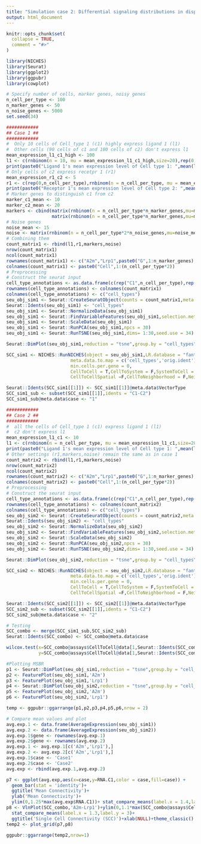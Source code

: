 ```yaml
---
title: "Simulation case 2: Differential signaling distributions in disparate experimental conditions"
output: html_document
---
```


```r
knitr::opts_chunk$set(
  collapse = TRUE,
  comment = "#>"
)
```

```r
library(NICHES)
library(Seurat)
library(ggplot2)
library(ggpubr)
library(cowplot)
```


```r
# Specify number of cells, marker genes, noisy genes 
n_cell_per_type <- 100
n_marker_genes <- 50
n_noise_genes <- 5000
set.seed(34)
```


```r
############
## Case 1 ##
############
#  Only 10 cells of Cell_type 1 (c1) highly express ligand 1 (l1)
#  Other cells (90 cells of c1 and 100 cells of c2) don't express l1
mean_expression_l1_c1_high <- 100
l1 <- c(rnbinom(n = 10, mu = mean_expression_l1_c1_high,size=20),rep(0,90),rep(0,n_cell_per_type))
print(paste0("Ligand 1's mean expression level of Cell type 1: ",mean(l1[1:n_cell_per_type])))
# Only cells of c2 express recetpr 1 (r1)
mean_expression_r1_c2 <- 5
r1 <- c(rep(0,n_cell_per_type),rnbinom(n = n_cell_per_type, mu = mean_expression_r1_c2,size=20))
print(paste0("Receptor 1's mean expression level of Cell type 2: ",mean(r1[(n_cell_per_type+1):length(r1)])))
# Marker genes to distinguish c1 from c2
marker_c1_mean <- 10
marker_c2_mean <- 20
markers <- cbind(matrix(rnbinom(n = n_cell_per_type*n_marker_genes,mu=marker_c1_mean,size=20),nrow = n_marker_genes,ncol = n_cell_per_type),
                 matrix(rnbinom(n = n_cell_per_type*n_marker_genes,mu=marker_c2_mean,size=20),nrow = n_marker_genes,ncol = n_cell_per_type))
# Noise genes
noise_mean <- 15
noise <- matrix(rnbinom(n = n_cell_per_type*2*n_noise_genes,mu=noise_mean,size=20),nrow = n_noise_genes,ncol = n_cell_per_type*2)
# Combining them
count_matrix1 <- rbind(l1,r1,markers,noise)
nrow(count_matrix1)
ncol(count_matrix1)
rownames(count_matrix1) <- c("A2m","Lrp1",paste0("G",1:n_marker_genes),paste0("N",1:n_noise_genes))
colnames(count_matrix1) <- paste0("Cell",1:(n_cell_per_type*2))
# Preprocessing
# Construct the seurat input
cell_type_annotations <- as.data.frame(c(rep("C1",n_cell_per_type),rep("C2",n_cell_per_type)))
rownames(cell_type_annotations) <- colnames(count_matrix1)
colnames(cell_type_annotations) <- c("cell_types")
seu_obj_sim1 <- Seurat::CreateSeuratObject(counts = count_matrix1,meta.data=cell_type_annotations)
Seurat::Idents(seu_obj_sim1) <- "cell_types"
seu_obj_sim1 <- Seurat::NormalizeData(seu_obj_sim1)
seu_obj_sim1 <- Seurat::FindVariableFeatures(seu_obj_sim1,selection.method="disp")
seu_obj_sim1 <- Seurat::ScaleData(seu_obj_sim1)
seu_obj_sim1 <- Seurat::RunPCA(seu_obj_sim1,npcs = 30)
seu_obj_sim1 <- Seurat::RunTSNE(seu_obj_sim1,dims= 1:30,seed.use = 34)
```


```r
Seurat::DimPlot(seu_obj_sim1,reduction = "tsne",group.by = "cell_types")
```

```r
SCC_sim1 <- NICHES::RunNICHES(object = seu_obj_sim1,LR.database = "fantom5",species = "mouse",assay = "RNA",
                        meta.data.to.map = c('cell_types','orig.ident'), min.cells.per.ident = 0,
                        min.cells.per.gene = 0,
                        CellToCell = T,CellToSystem = F,SystemToCell = F,
                        CellToCellSpatial =F,CellToNeighborhood = F,NeighborhoodToCell =F)

Seurat::Idents(SCC_sim1[[1]]) <- SCC_sim1[[1]]@meta.data$VectorType
SCC_sim1_sub <- subset(SCC_sim1[[1]],idents = "C1-C2")
SCC_sim1_sub@meta.data$case <- "1"

```

```r
############
## Case 2 ##
############
#  all the cells of Cell_type 1 (c1) express ligand 1 (l1)
#  c2 don't express l1
mean_expression_l1_c1 <- 10
l1 <- c(rnbinom(n = n_cell_per_type, mu = mean_expression_l1_c1,size=20),rep(0,n_cell_per_type))
print(paste0("Ligand 1's mean expression level of Cell type 1: ",mean(l1[1:n_cell_per_type])))
# Other settings (r1,markers,noise) remain the same as in case 1
count_matrix2 <- rbind(l1,r1,markers,noise)
nrow(count_matrix2)
ncol(count_matrix2)
rownames(count_matrix2) <- c("A2m","Lrp1",paste0("G",1:n_marker_genes),paste0("N",1:n_noise_genes))
colnames(count_matrix2) <- paste0("Cell",1:(n_cell_per_type*2))
# Preprocessing
# Construct the seurat input
cell_type_annotations <- as.data.frame(c(rep("C1",n_cell_per_type),rep("C2",n_cell_per_type)))
rownames(cell_type_annotations) <- colnames(count_matrix2)
colnames(cell_type_annotations) <- c("cell_types")
seu_obj_sim2 <- Seurat::CreateSeuratObject(counts = count_matrix2,meta.data=cell_type_annotations)
Seurat::Idents(seu_obj_sim2) <- "cell_types"
seu_obj_sim2 <- Seurat::NormalizeData(seu_obj_sim2)
seu_obj_sim2 <- Seurat::FindVariableFeatures(seu_obj_sim2,selection.method="disp")
seu_obj_sim2 <- Seurat::ScaleData(seu_obj_sim2)
seu_obj_sim2 <- Seurat::RunPCA(seu_obj_sim2,npcs = 30)
seu_obj_sim2 <- Seurat::RunTSNE(seu_obj_sim2,dims= 1:30,seed.use = 34)
```

```r
Seurat::DimPlot(seu_obj_sim2,reduction = "tsne",group.by = "cell_types")
```

```r
SCC_sim2 <- NICHES::RunNICHES(object = seu_obj_sim2,LR.database = "fantom5",species = "mouse",assay = "RNA",
                        meta.data.to.map = c('cell_types','orig.ident'),min.cells.per.ident = 0,
                        min.cells.per.gene = 0,
                        CellToCell = T,CellToSystem = F,SystemToCell = F,
                        CellToCellSpatial =F,CellToNeighborhood = F,NeighborhoodToCell =F)

Seurat::Idents(SCC_sim2[[1]]) <- SCC_sim2[[1]]@meta.data$VectorType
SCC_sim2_sub <- subset(SCC_sim2[[1]],idents = "C1-C2")
SCC_sim2_sub@meta.data$case <- "2"
```

```r
# Testing
SCC_combo <- merge(SCC_sim1_sub,SCC_sim2_sub)
Seurat::Idents(SCC_combo) <- SCC_combo@meta.data$case

wilcox.test(x=SCC_combo@assays$CellToCell@data[1,Seurat::Idents(SCC_combo)=="1"],
            y=SCC_combo@assays$CellToCell@data[1,Seurat::Idents(SCC_combo)=="2"])
```

```r
#Plotting MSBR
p1 <- Seurat::DimPlot(seu_obj_sim1,reduction = "tsne",group.by = "cell_types")+ggtitle('Case1')
p2 <- FeaturePlot(seu_obj_sim1,'A2m')
p3 <- FeaturePlot(seu_obj_sim1,'Lrp1')
p4 <- Seurat::DimPlot(seu_obj_sim2,reduction = "tsne",group.by = "cell_types")+ggtitle('Case2')
p5 <- FeaturePlot(seu_obj_sim2,'A2m')
p6 <- FeaturePlot(seu_obj_sim2,'Lrp1')

temp <- ggpubr::ggarrange(p1,p2,p3,p4,p5,p6,nrow = 2)

```




```r
# Compare mean values and plot
avg.exp.1 <- data.frame(AverageExpression(seu_obj_sim1))
avg.exp.2 <- data.frame(AverageExpression(seu_obj_sim2))
avg.exp.1$gene <- rownames(avg.exp.1)
avg.exp.2$gene <- rownames(avg.exp.2)
avg.exp.1 <- avg.exp.1[c('A2m','Lrp1'),]
avg.exp.2 <- avg.exp.2[c('A2m','Lrp1'),]
avg.exp.1$case <- 'Case1'
avg.exp.2$case <- 'Case2'
avg.exp <- rbind(avg.exp.1,avg.exp.2)

p7 <- ggplot(avg.exp,aes(x=case,y=RNA.C1,color = case,fill=case)) +
  geom_bar(stat = 'identity')+
  ggtitle('Mean Connectivity')+
  ylab('Mean Connectivity')+
  ylim(0,1.25*max(avg.exp$RNA.C1))+ stat_compare_means(label.x = 1.4,label.y = 1.6)+theme_classic()
p8 <- VlnPlot(SCC_combo,'A2m-Lrp1')+ylim(0,1.1*max(SCC_combo@assays$CellToCell@data))+ 
  stat_compare_means(label.x = 1.3,label.y = 3)+
  ggtitle('Single Cell Connectivity (SCC)')+xlab(NULL)+theme_classic()
temp2 <- plot_grid(p7,p8)
```

```r
ggpubr::ggarrange(temp2,nrow=1)
```

